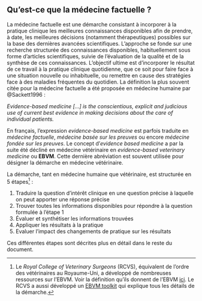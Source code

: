 ##	Qu’est-ce que la médecine factuelle ?

La médecine factuelle est une démarche consistant à incorporer à la pratique clinique les meilleures connaissances disponibles afin de prendre, à date, les meilleures décisions (notamment thérapeutiques) possibles sur la base des dernières avancées scientifiques. L’approche se fonde sur une recherche structurée des connaissances disponibles, habituellement sous forme d’articles scientifiques, suivie de l’évaluation de la qualité et de la synthèse de ces connaissances. L’objectif ultime est d’incorporer le résultat de ce travail à la pratique clinique quotidienne, que ce soit pour faire face à une situation nouvelle ou inhabituelle, ou remettre en cause des stratégies face à des maladies fréquentes du quotidien. La définition la plus souvent citée pour la médecine factuelle a été proposée en médecine humaine par @Sackett1996 :

*Evidence-based medicine […] is the conscientious, explicit and judicious use of current best evidence in making decisions about the care of individual patients.*
  
En français, l’expression *evidence-based medicine* est parfois traduite en *médecine factuelle*, *médecine basée sur les preuves* ou encore *médecine fondée sur les preuves*. Le concept d’*evidence based medicine* a par la suite été décliné en médecine vétérinaire en *evidence-based veterinary medicine* ou **EBVM**. Cette dernière abréviation est souvent utilisée pour désigner la démarche en médecine vétérinaire.

La démarche, tant en médecine humaine que vétérinaire, est structurée en 5 étapes[^1] :

1.	Traduire la question d’intérêt clinique en une question précise à laquelle on peut apporter une réponse précise
2.	Trouver toutes les informations disponibles pour répondre à la question formulée à l’étape 1
3.	Évaluer et synthétiser les informations trouvées
4.	Appliquer les résultats à la pratique
5.	Evaluer l’impact des changements de pratique sur les résultats

Ces différentes étapes sont décrites plus en détail dans le reste du document.

[^1]: Le *Royal College of Veterinary Surgeons* (RCVS), équivalent de l’ordre des vétérinaires au Royaume-Uni, a développé de nombreuses ressources sur l’EBVM. Voir la définition qu’ils donnent de l’EBVM [ici](https://knowledge.rcvs.org.uk/evidence-based-veterinary-medicine/what-is-ebvm/). Le RCVS a aussi développé un [EBVM toolkit](https://knowledge.rcvs.org.uk/evidence-based-veterinary-medicine/ebvm-toolkit/) qui explique tous les détails de la démarche.